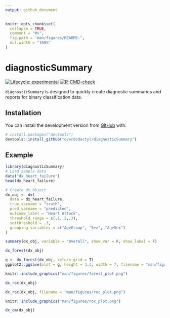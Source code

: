 ```yaml
---
output: github_document
---
```


<!-- README.md is generated from README.Rmd. Please edit that file -->

```r
knitr::opts_chunk$set(
  collapse = TRUE,
  comment = "#>",
  fig.path = "man/figures/README-",
  out.width = "100%"
)
```
# diagnosticSummary

<!-- badges: start -->
[![Lifecycle: experimental](https://img.shields.io/badge/lifecycle-experimental-orange.svg)](https://www.tidyverse.org/lifecycle/#experimental)
[![R-CMD-check](https://github.com/overdodactyl/diagnosticSummary/workflows/R-CMD-check/badge.svg)](https://github.com/overdodactyl/diagnosticSummary/actions)
<!-- badges: end -->

`diagnosticSummary` is designed to quickly create diagnostic summaries and reports for binary classification data.

## Installation

You can install the development version from [GitHub](https://github.com/) with:

``` r
# install.packages("devtools")
devtools::install_github("overdodactyl/diagnosticSummary")
```
## Example


```r
library(diagnosticSummary)
# Load sample data
data("dx_heart_failure")
head(dx_heart_failure)

# Create dx object
dx_obj <- dx(
  data = dx_heart_failure,
  true_varname = "truth",
  pred_varname = "predicted",
  outcome_label = "Heart Attack",
  threshold_range = c(.1,.2,.3),
  setthreshold = .3,
  grouping_variables = c("AgeGroup", "Sex", "AgeSex")
)
```


```r
summary(dx_obj, variable = "Overall", show_var = F, show_label = F)
```


```r
dx_forest(dx_obj)
```


```r
g <- dx_forest(dx_obj, return_grid = T)
ggplot2::ggsave(plot = g, height = 3.3, width = 7, filename = "man/figures/forest_plot.png")
```


```r
knitr::include_graphics("man/figures/forest_plot.png")
```


```r
dx_roc(dx_obj)
```


```r
dx_roc(dx_obj, filename = "man/figures/roc_plot.png")
```


```r
knitr::include_graphics("man/figures/roc_plot.png")
```

```r
dx_cm(dx_obj)
```


